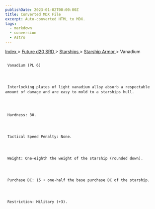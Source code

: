```yaml
---
publishDate: 2023-01-02T00:00:00Z
title: Converted MDX File
excerpt: Auto-converted HTML to MDX.
tags:
  - markdown
  - conversion
  - Astro
---
```


[
Index
](-index) >
[
Future d20 SRD
](future-d20-srd-index) >
[
Starships
](future-d20-srd-starships-index) >
[
Starship Armor
](future-d20-srd-starships-starship-armor-index) > Vanadium

##

     Vanadium (PL 6)




     Interlocking plates of light vanadium alloy absorb a respectable amount of damage and are easy to mold to a starships hull.




     Hardness: 30.




     Tactical Speed Penalty: None.




     Weight: One-eighth the weight of the starship (rounded down).




     Purchase DC: 15 + one-half the base purchase DC of the starship.




     Restriction: Military (+3).
